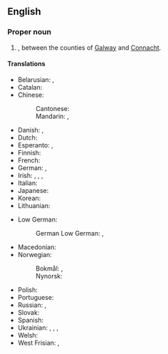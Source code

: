 ==English==
{{wikipedia}}

===Proper noun===
{{en-proper noun|head=[[Galway]] [[bay|Bay]]}}

# {{place|en|bay|off the west coast of|c/Ireland}}, between the counties of [[Galway]] and [[Connacht]].

====Translations====
{{trans-top|bay off the west coast of Ireland}}
* Belarusian: {{t|be|залі́ў Го́луэй|m}}, {{t|be|Го́луэй|m}}
* Catalan: {{t|ca|badia de Galway|f}}
* Chinese:
*: Cantonese: {{t|yue|加列維灣|tr=gaa1 lit6 wai4 waan1}}
*: Mandarin: {{t|cmn|戈爾韋灣}}, {{t|cmn|戈尔韦湾|tr=Gē'ěrwéi wān}}
* Danish: {{t|da|Galway Bay}}, {{t|da|Galway Bugt|c}}
* Dutch: {{t|nl|Baai van Galway|f}}
* Esperanto: {{t|eo|Galiva golfo}}, {{t|eo|golfo de Galivo}}
* Finnish: {{t|fi|[[Galway|Galwayn]][[lahti]]}}
* French: {{t|fr|baie de Galway|f}}
* German: {{t|de|Galway Bay|f}}, {{t|de|Galwaybucht|f}}
* Irish: {{t|ga|Cuan na Gaillimhe|m}}, {{t|ga|Bá na Gaillimhe|f}}, {{qualifier|dated}} {{t|ga|Loch Lurgain|m}}, {{t|ga|Loch Lurgan|m}}
* Italian: {{t|it|baia di Galway|f}}
* Japanese: {{t|ja|ゴールウェイ湾|tr=ゴールウェイわん, Gōruwei-wan}}
* Korean: {{t|ko|^골웨이 만}}
* Lithuanian: {{t|lt|Golvėjaus įlanka|f}}
{{trans-mid}}
* Low German:
*: German Low German: {{t|nds-de|Galwaybucht|f}}, {{t|nds-de|Galway Bay|f}}
* Macedonian: {{t|mk|Го́лвејски За́лив|m}}
* Norwegian:
*: Bokmål: {{t|nb|Galway Bay|m|f}}, {{t|nb|Galwaybukten|m|f}}
*: Nynorsk: {{t|nn|Galway Bay|f}}
* Polish: {{t|pl|Zatoka Galway|f}}
* Portuguese: {{t|pt|Baía de Galway|f}}
* Russian: {{t|ru|зали́в Го́луэй|m}}, {{t|ru|Го́луэй|m}}
* Slovak: {{t|sk|Galwayský záliv|m}}
* Spanish: {{t|es|Bahía de Galway|f}}
* Ukrainian: {{t|uk|зато́ка Го́лвей|f}}, {{t|uk|зато́ка Го́луей|f}}, {{t|uk|Го́лвей|m}}, {{t|uk|Го́луей|m}}
* Welsh: {{t|cy|Bae Galway|m}}
* West Frisian: {{t|fy|Baai fan Galway|f}}, {{t|fy|Galwaybaai|f}}
{{trans-bottom}}

{{topics|en|Seas|Ireland}}